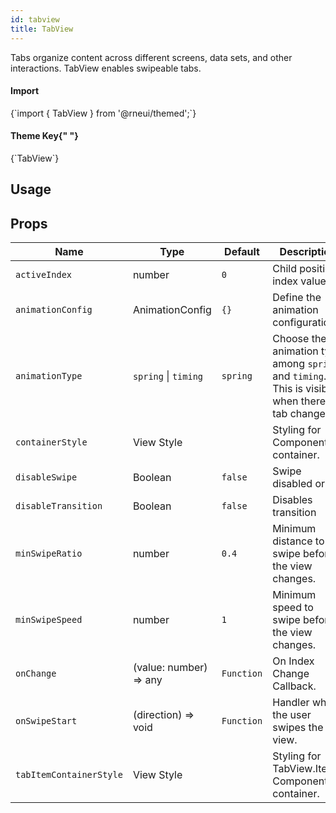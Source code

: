```yaml
---
id: tabview
title: TabView
---
```



<IconsStyle />

Tabs organize content across different screens, data sets, and other interactions.
TabView enables swipeable tabs.

<div class="row inline-flex-center">
  <div class="col col--3">
    <h4>Import</h4>
  </div>
  <div class="col col--9">
    <CodeBlock>{`import { TabView } from '@rneui/themed';`}</CodeBlock>
  </div>
  <div class="col col--3">
    <h4>
      Theme Key{" "}
      <a href="../customizing#using-themeprovider">
        <BiInfoCircle />
      </a>
    </h4>
  </div>
  <div class="col col--9">
    <CodeBlock>{`TabView`}</CodeBlock>
  </div>
</div>

## Usage

<Usage />

## Props

<div class='table-responsive'>

| Name                    | Type                   | Default    | Description                                                                                      |
| ----------------------- | ---------------------- | ---------- | ------------------------------------------------------------------------------------------------ |
| `activeIndex`           | number                 | `0`        | Child position index value.                                                                      |
| `animationConfig`       | AnimationConfig        | `{}`       | Define the animation configurations.                                                             |
| `animationType`         | `spring` \| `timing`   | `spring`   | Choose the animation type among `spring` and `timing`. This is visible when there is tab change. |
| `containerStyle`        | View Style             |            | Styling for Component container.                                                                 |
| `disableSwipe`          | Boolean                | `false`    | Swipe disabled or not                                                                            |
| `disableTransition`     | Boolean                | `false`    | Disables transition                                                                              |
| `minSwipeRatio`         | number                 | `0.4`      | Minimum distance to swipe before the view changes.                                               |
| `minSwipeSpeed`         | number                 | `1`        | Minimum speed to swipe before the view changes.                                                  |
| `onChange`              | (value: number) => any | `Function` | On Index Change Callback.                                                                        |
| `onSwipeStart`          | (direction) => void    | `Function` | Handler when the user swipes the view.                                                           |
| `tabItemContainerStyle` | View Style             |            | Styling for TabView.Item Component container.                                                    |

</div>
